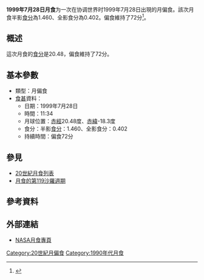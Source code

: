 {{Infobox lunar eclipse
| date        = 1999年7月28日
| time        = 11:34
| nature     = 月偏食
| saros       = 119
| gamma           = 0.786
| magnitude      = 半影食分：1.460<br/>全影食分：0.402
| par_duration   = 72分
| tot_duration    = 
| chart               = Lunar eclipse chart close-1999Jul28.png
}}
'''1999年7月28日月食'''为一次在协调世界时1999年7月28日出現的月偏食。該次月食半影[[食分|食分]]為1.460、全影食分為0.402。偏食維持了72分<ref name="nasa_catalog_list">{{cite web|url=http://eclipse.gsfc.nasa.gov/LEcat/LE1901-2000.html|title=Lunar Eclipses: 1901 to 2000|language=en|publisher=[[NASA|NASA]]|archiveurl=https://web.archive.org/web/20080331031357/http://eclipse.gsfc.nasa.gov/LEcat/LE1901-2000.html|archivedate=2008-03-31|deadurl=yes|accessdate=2016-09-10}}</ref>。

== 概述 ==
這次月食的[[食分|食分]]是20.48，偏食維持了72分。

== 基本參數 ==
{{NoteUTC}}
* 類型：月偏食
*[[食甚|食甚]]資料：
** 日期：1999年7月28日
** 時間：11:34
** 月球位置：[[赤經|赤經]]20.48度、[[赤緯|赤緯]]-18.3度
** 食分：半影[[食分|食分]]：1.460、全影食分：0.402
** 持續時間：偏食72分

== 參見 ==
{{portal box|天文學}}
* [[20世紀月食列表|20世紀月食列表]]
* [[月食的第119沙羅週期|月食的第119沙羅週期]]

== 參考資料 ==
{{reflist}}

== 外部連結 ==
* [http://eclipse.gsfc.nasa.gov/lunar.html NASA月食專頁]{{Wayback|url=http://eclipse.gsfc.nasa.gov/lunar.html |date=20181231235927 }}{{en icon}}
{{Lunar-eclipse-stub}}
{{月食}}

[[Category:20世紀月偏食|Category:20世紀月偏食]]
[[Category:1990年代月食|Category:1990年代月食]]